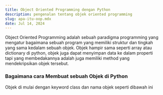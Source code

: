 ```yaml
---
title: Object Oriented Programming dengan Python
description: pengenalan tentang objek oriented programming
slug: apa-itu-oop.mdx
date: Jul 14, 2024
---
```



Object Oriented Programming adalah sebuah paradigma programming yang mengatur bagaimana sebuah program yang
memiliki struktur dan tingkah yang sama kedalam sebuah objek. Objek hampir sama seperti array atau dictionary
di python, objek juga dapat menyimpan data ke dalam properti tapi yang membedakannya adalah juga memiliki method
yang mendekripsikan objek tersebut.
### Bagaimana cara Membuat sebuah Objek di Python
Objek di mulai dengan keyword class dan nama objek seperti dibawah ini
<Component src=
"1 class Ninja:
2    chakra = 10
3    def __init__(self, name, age):
4        self.name = name
5        self.age = age
">
</Component>
